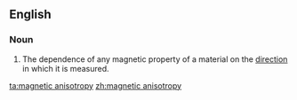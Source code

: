 ==English==

===Noun===
{{en-noun|head=[[magnetic]] [[anisotropy]]|-}}

# {{label|en|physics}} The dependence of any magnetic property of a material on the [[direction]] in which it is measured.

[[ta:magnetic anisotropy]]
[[zh:magnetic anisotropy]]